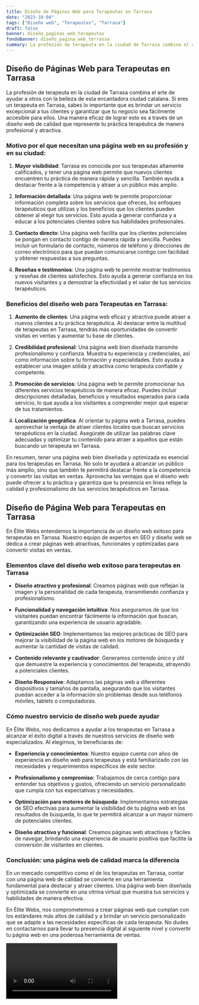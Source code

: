 ```yaml
---
title: Diseño de Páginas Web para Terapeutas en Tarrasa
date: "2023-10-04"
tags: ["Diseño web", "Terapeutas", "Tarrasa"]
draft: false
banner: diseño_paginas_web_terapeutas
fondoBanner: diseño_pagina_web_terrassa
summary: La profesión de terapeuta en la ciudad de Tarrasa combina el arte de ayudar a otros con la belleza de esta encantadora ciudad catalana. Si eres un terapeuta en Tarrasa, sabes lo importante que es brindar un servicio excepcional a tus clientes y garantizar que tu negocio sea fácilmente accesible para ellos. Una manera eficaz de lograr esto es a través de un diseño web de calidad que represente tu práctica terapéutica de manera profesional y atractiva.
---
```



## Diseño de Páginas Web para Terapeutas en Tarrasa

La profesión de terapeuta en la ciudad de Tarrasa combina el arte de ayudar a otros con la belleza de esta encantadora ciudad catalana. Si eres un terapeuta en Tarrasa, sabes lo importante que es brindar un servicio excepcional a tus clientes y garantizar que tu negocio sea fácilmente accesible para ellos. Una manera eficaz de lograr esto es a través de un diseño web de calidad que represente tu práctica terapéutica de manera profesional y atractiva.

### Motivo por el que necesitan una página web en su profesión y en su ciudad:

1. **Mayor visibilidad**: Tarrasa es conocida por sus terapeutas altamente calificados, y tener una página web permite que nuevos clientes encuentren tu práctica de manera rápida y sencilla. También ayuda a destacar frente a la competencia y atraer a un público más amplio.

2. **Información detallada**: Una página web te permite proporcionar información completa sobre los servicios que ofreces, los enfoques terapéuticos que utilizas y los beneficios que los clientes pueden obtener al elegir tus servicios. Esto ayuda a generar confianza y a educar a los potenciales clientes sobre tus habilidades profesionales.

3. **Contacto directo**: Una página web facilita que los clientes potenciales se pongan en contacto contigo de manera rápida y sencilla. Puedes incluir un formulario de contacto, números de teléfono y direcciones de correo electrónico para que puedan comunicarse contigo con facilidad y obtener respuestas a sus preguntas.

4. **Reseñas e testimonios**: Una página web te permite mostrar testimonios y reseñas de clientes satisfechos. Esto ayuda a generar confianza en los nuevos visitantes y a demostrar la efectividad y el valor de tus servicios terapéuticos.

### Beneficios del diseño web para Terapeutas en Tarrasa:

1. **Aumento de clientes**: Una página web eficaz y atractiva puede atraer a nuevos clientes a tu práctica terapéutica. Al destacar entre la multitud de terapeutas en Tarrasa, tendrás más oportunidades de convertir visitas en ventas y aumentar tu base de clientes.

2. **Credibilidad profesional**: Una página web bien diseñada transmite profesionalismo y confianza. Muestra tu experiencia y credenciales, así como información sobre tu formación y especialidades. Esto ayuda a establecer una imagen sólida y atractiva como terapeuta confiable y competente.

3. **Promoción de servicios**: Una página web te permite promocionar tus diferentes servicios terapéuticos de manera eficaz. Puedes incluir descripciones detalladas, beneficios y resultados esperados para cada servicio, lo que ayuda a los visitantes a comprender mejor qué esperar de tus tratamientos.

4. **Localización geográfica**: Al orientar tu página web a Tarrasa, puedes aprovechar la ventaja de atraer clientes locales que buscan servicios terapéuticos en la ciudad. Asegúrate de utilizar las palabras clave adecuadas y optimizar tu contenido para atraer a aquellos que están buscando un terapeuta en Tarrasa.

En resumen, tener una página web bien diseñada y optimizada es esencial para los terapeutas en Tarrasa. No solo te ayudará a alcanzar un público más amplio, sino que también te permitirá destacar frente a la competencia y convertir las visitas en ventas. Aprovecha las ventajas que el diseño web puede ofrecer a tu práctica y garantiza que tu presencia en línea refleje la calidad y profesionalismo de tus servicios terapéuticos en Tarrasa.

<GifSeo />

<Cta />

## Diseño de Página Web para Terapeutas en Tarrasa

En Élite Webs entendemos la importancia de un diseño web exitoso para terapeutas en Tarrasa. Nuestro equipo de expertos en SEO y diseño web se dedica a crear páginas web atractivas, funcionales y optimizadas para convertir visitas en ventas.

### Elementos clave del diseño web exitoso para terapeutas en Tarrasa

- **Diseño atractivo y profesional**: Creamos páginas web que reflejan la imagen y la personalidad de cada terapeuta, transmitiendo confianza y profesionalismo.

- **Funcionalidad y navegación intuitiva**: Nos aseguramos de que los visitantes puedan encontrar fácilmente la información que buscan, garantizando una experiencia de usuario agradable.

- **Optimización SEO**: Implementamos las mejores prácticas de SEO para mejorar la visibilidad de la página web en los motores de búsqueda y aumentar la cantidad de visitas de calidad.

- **Contenido relevante y cautivador**: Generamos contenido único y útil que demuestre la experiencia y conocimientos del terapeuta, atrayendo a potenciales clientes.

- **Diseño Responsive**: Adaptamos las páginas web a diferentes dispositivos y tamaños de pantalla, asegurando que los visitantes puedan acceder a la información sin problemas desde sus teléfonos móviles, tablets o computadoras.

### Cómo nuestro servicio de diseño web puede ayudar

En Élite Webs, nos dedicamos a ayudar a los terapeutas en Tarrasa a alcanzar el éxito digital a través de nuestros servicios de diseño web especializados. Al elegirnos, te beneficiarás de:

- **Experiencia y conocimientos**: Nuestro equipo cuenta con años de experiencia en diseño web para terapeutas y está familiarizado con las necesidades y requerimientos específicos de este sector.

- **Profesionalismo y compromiso**: Trabajamos de cerca contigo para entender tus objetivos y gustos, ofreciendo un servicio personalizado que cumpla con tus expectativas y necesidades.

- **Optimización para motores de búsqueda**: Implementamos estrategias de SEO efectivas para aumentar la visibilidad de tu página web en los resultados de búsqueda, lo que te permitirá alcanzar a un mayor número de potenciales clientes.

- **Diseño atractivo y funcional**: Creamos páginas web atractivas y fáciles de navegar, brindando una experiencia de usuario positiva que facilite la conversión de visitantes en clientes.

### Conclusión: una página web de calidad marca la diferencia

En un mercado competitivo como el de los terapeutas en Tarrasa, contar con una página web de calidad se convierte en una herramienta fundamental para destacar y atraer clientes. Una página web bien diseñada y optimizada se convierte en una vitrina virtual que muestra tus servicios y habilidades de manera efectiva.

En Élite Webs, nos comprometemos a crear páginas web que cumplan con los estándares más altos de calidad y a brindar un servicio personalizado que se adapte a las necesidades específicas de cada terapeuta. No dudes en contactarnos para llevar tu presencia digital al siguiente nivel y convertir tu página web en una poderosa herramienta de ventas.

<Video />

<CtaBot job="Terapeutas" city="Tarrasa" />

<Gmaps query="Tarrasa+españa+maps" />
